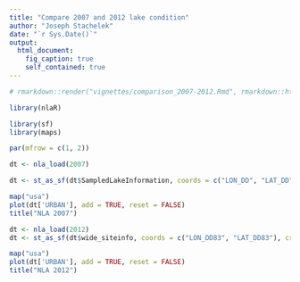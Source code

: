 ```yaml
---
title: "Compare 2007 and 2012 lake condition"
author: "Joseph Stachelek"
date: "`r Sys.Date()`"
output: 
  html_document:
    fig_caption: true
    self_contained: true
---
```


```r
# rmarkdown::render("vignettes/comparison_2007-2012.Rmd", rmarkdown::html_document(pandoc_args = "--self-contained"))
```

```r
library(nlaR)
```

```r
library(sf)
library(maps)

par(mfrow = c(1, 2))

dt <- nla_load(2007)

dt <- st_as_sf(dt$SampledLakeInformation, coords = c("LON_DD", "LAT_DD"), crs = 4326)

map("usa")
plot(dt['URBAN'], add = TRUE, reset = FALSE)
title("NLA 2007")

dt <- nla_load(2012)
dt <- st_as_sf(dt$wide_siteinfo, coords = c("LON_DD83", "LAT_DD83"), crs = 4326)

map("usa")
plot(dt['URBAN'], add = TRUE, reset = FALSE)
title("NLA 2012")
```
